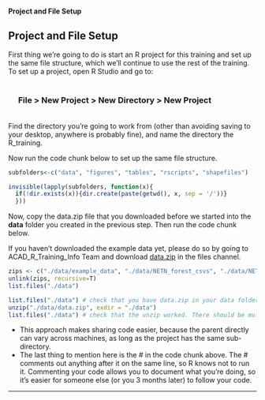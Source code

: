 #### Project and File Setup{.tabset}
<h2>Project and File Setup</h2>
First thing we're going to do is start an R project for this training and set up the same file structure, which we'll continue to use the rest of the training. To set up a project, open R Studio and go to: </br> </br><div style="text-indent:20px"> <h3>File > New Project > New Directory > New Project</h3></div></br> 
Find the directory you're going to work from (other than avoiding saving to your desktop, anywhere is probably fine), and name the directory the R_training. 

<p class='code'>Now run the code chunk below to set up the same file structure.</p> 

```r
subfolders<-c("data", "figures", "tables", "rscripts", "shapefiles")

invisible(lapply(subfolders, function(x){
  if(!dir.exists(x)){dir.create(paste(getwd(), x, sep = '/'))}
  }))

```

Now, copy the data.zip file that you downloaded before we started into the <b>data</b> folder you created in the previous step. Then run the code chunk below. 

If you haven't downloaded the example data yet, please do so by going to ACAD_R_Training_Info Team and download <a href="https://doimspp.sharepoint.com/sites/ACAD_R_Training_Info/Shared%20Documents/General/data.zip">data.zip</a> in the files channel. 

```r
zips <- c("./data/example_data", "./data/NETN_forest_csvs", "./data/NETN_water_data", "./data/NETN_bird_data")
unlink(zips, recursive=T)
list.files("./data")
```
```r
list.files("./data") # check that you have data.zip in your data folder
unzip("./data/data.zip", exdir = "./data")
list.files("./data") # check that the unzip worked. There should be multiple folders with datasets in each.
```

<ul><li>This approach makes sharing code easier, because the parent directly can vary across machines, as long as the project has the same sub-directory. </li>
<li>The last thing to mention here is the # in the code chunk above. The # comments out anything after it on the same line, so R knows not to run it. Commenting your code allows you to document what you're doing, so it's easier for someone else (or you 3 months later) to follow your code. </li></ul>

<hr>
